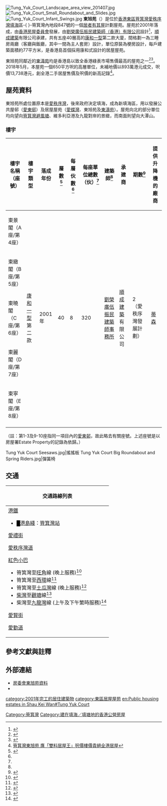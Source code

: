 {{HKPublicHousing |
| authority = 
| photo = Tung Yuk Court 201407.jpg
| phototitle = 東旭苑
| district = 東區
| address=愛賢街8號<ref name=home>{{Cite web |url=https://data.gov.hk/tc-data/dataset/hk-ogcio-st_div_02-als |title=地址搜尋服務 |publisher=資料一站通. |accessdate=2019-07-15 |archive-date=2019-07-11 |archive-url=https://web.archive.org/web/20190711164615/https://data.gov.hk/tc-data/dataset/hk-ogcio-st_div_02-als |dead-url=no }}</ref> 
| google maps id = %E6%9D%B1%E6%BF%A4%E8%8B%91&hl=zh-TW&tab=nl
| type = 3
| year = 2001年
| blocknumber = 5
| rentalflats = 1600
| flatsize = 646
| household = 
| auth = 
| website = 
}}
[[File:Tung_Yuk_Court_Landscape_area_view_201407.jpg|thumb]]
[[File:Tung_Yuk_Court_Small_Roundabout_and_Slides.jpg|thumb]]
[[File:Tung_Yuk_Court_Infant_Swings.jpg|thumb]]
'''東旭苑'''（{{lang-en|'''Tung Yuk Court'''}}）是位於[[香港東區|香港東區]][[筲箕灣|筲箕灣]][[愛秩序灣|愛秩序灣]][[填海|填海]]區-{ }-筲箕灣內地段847號的一個[[居者有其屋|居者有其屋]]計劃屋苑。屋苑於2001年落成，由[[香港房屋委員會|香港房屋委員會]]發展，由[[劉榮廣伍振民建築師事務所|劉榮廣伍振民建築師（香港）有限公司]]設計<ref name=":0">{{Cite web |archiveurl=https://web.archive.org/web/19991011191123/http://www.hkia.org/hkia/017/017list.htm |url=http://www.hkia.org/hkia/017/017list.htm |title=DENNIS LAU & NG CHUN MAN ARCHITECTS &  ENGINEERS (H.K.) LTD. |archivedate=1999-10-11 |deadurl=yes}}</ref>，[[順成建築|順成建築]]有限公司承建，共有五座40層高的[[康和一型|康和一型]]第二款大廈，間格劃一為三睡房兩廳（客廳與飯廳，其中一間為主人套房）設計，單位原裝為梗房設計，每戶建築面積約77平方米，是香港島首個採用康和式設計的居屋屋苑。

東旭苑同鄰近的[[東濤苑|東濤苑]]均是香港島以致全香港綠表市場售價最高的屋苑之一<ref>{{Cite web |url=http://hk.apple.nextmedia.com/realtime/finance/20161201/55990173 |title=東旭苑綠表賣689萬 史上最貴 |access-date=2016-12-25 |archive-date=2016-12-25 |archive-url=https://web.archive.org/web/20161225215658/http://hk.apple.nextmedia.com/realtime/finance/20161201/55990173 |dead-url=no }}</ref><ref>{{Cite web |url=http://hk.apple.nextmedia.com/financeestate/art/20150617/19187021 |title=綠表居屋王　東濤苑賣648萬 |access-date=2016-12-25 |archive-date=2016-12-25 |archive-url=https://web.archive.org/web/20161225215701/http://hk.apple.nextmedia.com/financeestate/art/20150617/19187021 |dead-url=no }}</ref>。 2018年5月，本屋苑一個650平方呎的高層單位，未補地價以893萬港元成交，呎價13,738港元，創全港二手居屋售價及呎價的新高記錄<ref>[http://ps.hket.com/article/2084394/%E7%AD%B2%E7%AE%95%E7%81%A3%E6%9D%B1%E6%97%AD%E8%8B%91%20%E8%86%BA%E3%80%8C%E9%9B%99%E6%96%99%E5%B1%85%E5%B1%8B%E7%8E%8B%E3%80%8D 筲箕灣東旭苑 膺「雙料居屋王」呎價樓價貴絕全港居屋]</ref>。

== 屋苑資料 ==
東旭苑所處位置原本是[[愛秩序灣|愛秩序灣]]，後來政府決定填海，成為新填海區，用以發展公共屋邨（[[愛東邨|愛東邨]]）及居屋屋苑（[[愛蝶灣|愛蝶灣]]、東旭苑及[[東濤苑|東濤苑]]）。屋苑向北的部分單位均向望向[[筲箕灣避風塘|筲箕灣避風塘]]、維多利亞港及九龍對岸的景緻，而南面則望向大潭山。

=== 樓宇 ===
{| class="wikitable" style="text-align: center"
|-
! 樓宇名稱（座號） !! 樓宇類型 !! 落成年份
!層數<ref name=":1">{{Cite web|title=中原數據 - 筲箕灣/柴灣 東旭苑 的全部期數|url=https://hk.centadata.com/basicinfo.aspx?type=2&code=ODRDFRSXRO&ref=CD2_Detail|author=中原地產|access-date=2021-05-12|archive-date=2021-05-12|archive-url=https://web.archive.org/web/20210512134515/https://hk.centadata.com/basicinfo.aspx?type=2&code=ODRDFRSXRO&ref=CD2_Detail|dead-url=no}}</ref>
!每層伙數<ref name=":1" />
!每座單位總數（伙）<ref name=":1" />
!建築師<ref name=":0" />
!承建商 !!期數<ref>{{Cite web |url=http://www.housingauthority.gov.hk/hkhd/hab/cpd/shop_c/chinese/oi_tung/layoutb.html |archiveurl=https://web.archive.org/web/20021025083206/http://www.housingauthority.gov.hk/hkhd/hab/cpd/shop_c/chinese/oi_tung/layoutb.html |title=愛 東 商 場 平 面 圖 |archivedate=2002-10-25}}</ref>
!提供升降機的廠商
|-
| 東景閣（A座/第4座） || rowspan="5" | [[康和型大廈|康和一型]]第二款|| rowspan="5" |2001年
| rowspan="5" |40
| rowspan="5" |8
| rowspan="5" |320
| rowspan="5" |[[劉榮廣|劉榮廣伍振民建築師事務所]]
| rowspan="5" |[[順成建築|順成建築]]有限公司
| rowspan="5" |2<br>（愛秩序灣發展計劃）
| rowspan="5" |[[蒂森克虏伯|蒂森]]{{Notetag|唯一採用此品牌升降機的康和式居屋屋苑}}
|-
| 東緻閣（B座/第5座）
|-
| 東曉閣（C座/第6座）
|-
| 東麗閣（D座/第7座） 
|-
| 東寧閣（E座/第8座） 
|-
|}
（註：第1-3及9-10座指同一項目內的[[愛東邨|愛東邨]]，故此略去有關座號。上述座號是以房屋署Estate Property的記錄為依歸。）

<gallery>
Tung Yuk Court Seesaws.jpg|搖搖板
Tung Yuk Court Big Roundabout and Spring Riders.jpg|彈簧椅
</gallery>

== 交通 ==
{| class="mw-collapsible mw-collapsed wikitable" 
! 交通路線列表
|-
|
;[[港鐵|港鐵]]
*<font color="{{港島綫色彩}}">█</font>[[港島綫|港島綫]]：[[筲箕灣站|筲箕灣站]]

;[[愛禮街|愛禮街]]
{{港島專線小巴簡單列表|66|66A|68}}

;[[愛秩序灣道|愛秩序灣道]]
{{港島巴士簡單列表|82X}}
{{過海隧道巴士簡單列表|102|102P|N122}}
{{新界居民巴士簡單列表|NR108}}
;[[紅色小巴|紅色小巴]]
*筲箕灣至[[旺角|旺角]]線 (晚上服務)<ref>{{Cite web |url=http://www.16seats.net/chi/rmb/r_kh02.html |title=筲箕灣站　—　旺角砵蘭街 |access-date=2016-10-04 |archive-date=2016-10-02 |archive-url=https://web.archive.org/web/20161002071719/http://www.16seats.net/chi/rmb/r_kh02.html |dead-url=no }}</ref>
*筲箕灣至[[西環|西環]]線<ref>{{Cite web |url=http://www.16seats.net/chi/rmb/r_h12.html |title=西環　—　筲箕灣／柴灣 |access-date=2016-10-04 |archive-date=2016-10-23 |archive-url=https://web.archive.org/web/20161023212836/http://www.16seats.net/chi/rmb/r_h12.html |dead-url=no }}</ref>
*筲箕灣至[[土瓜灣|土瓜灣]]線 (晚上服務)<ref>{{Cite web |url=http://www.16seats.net/chi/rmb/r_kh06.html |title=筲箕灣站　—　土瓜灣欣榮花園 |access-date=2016-10-04 |archive-date=2016-10-02 |archive-url=https://web.archive.org/web/20161002080107/http://www.16seats.net/chi/rmb/r_kh06.html |dead-url=no }}</ref>
*[[柴灣|柴灣]]至[[觀塘|觀塘]]線<ref>{{Cite web |url=http://www.16seats.net/chi/rmb/r_kh08.html |title=觀塘宜安街　—　柴灣站 |access-date=2016-10-04 |archive-date=2016-10-21 |archive-url=https://web.archive.org/web/20161021145418/http://www.16seats.net/chi/rmb/r_kh08.html |dead-url=no }}</ref>
*柴灣至[[九龍灣|九龍灣]]線 (上午及下午繁時服務)<ref>{{Cite web |url=http://www.16seats.net/chi/rmb/r_kh07.html |title=九龍灣　—　柴灣站 |access-date=2016-10-04 |archive-date=2016-10-05 |archive-url=https://web.archive.org/web/20161005093928/http://www.16seats.net/chi/rmb/r_kh07.html |dead-url=no }}</ref>

;[[愛賢街|愛賢街]]
{{港島巴士簡單列表|2|2X|85A|720|720A}}
{{過海隧道巴士簡單列表|102|102P|N122}}
{{港島專線小巴簡單列表|66|66A}}

;[[愛勤道|愛勤道]]
{{港島巴士簡單列表|2|2X|720|720A}}
{{港島專線小巴簡單列表|68}}
|}

== 參考文獻與註釋 ==
{{Notefoot}}
{{Reflist}}

== 外部連結 ==
{{Commonscat|Tung Yuk Court}}
*[http://www.housingauthority.gov.hk/b5/interactivemap/court/0,,3-347-17_5719,00.html 房委會東旭苑資料] {{Wayback|url=http://www.housingauthority.gov.hk/b5/interactivemap/court/0,,3-347-17_5719,00.html |date=20111117082425 }}
*{{Cite web |archiveurl=https://web.archive.org/web/20040804023615/http://www.housingauthority.gov.hk/chi/hd/hos/21a/index.htm |url=http://www.housingauthority.gov.hk/chi/hd/hos/21a/index.htm |title=房委會東旭苑售賣資料（居者有其屋計劃第21期甲網頁） |archivedate=2004-08-04 |accessdate=2019-05-21 |deadurl=no |language=zh }}

{{東區居屋屋苑}}

{{DEFAULTSORT:Tung Yuk Court}}
[[Category:筲箕灣|Category:筲箕灣]]
[[Category:建在填海／填塘地的香港公營房屋|Category:建在填海／填塘地的香港公營房屋]]
[[category:2001年完工的居住建築物|category:2001年完工的居住建築物]]
[[category:東區居屋屋苑|category:東區居屋屋苑]]
[[en:Public_housing_estates_in_Shau_Kei_Wan#Tung_Yuk_Court|en:Public housing estates in Shau Kei Wan#Tung Yuk Court]]